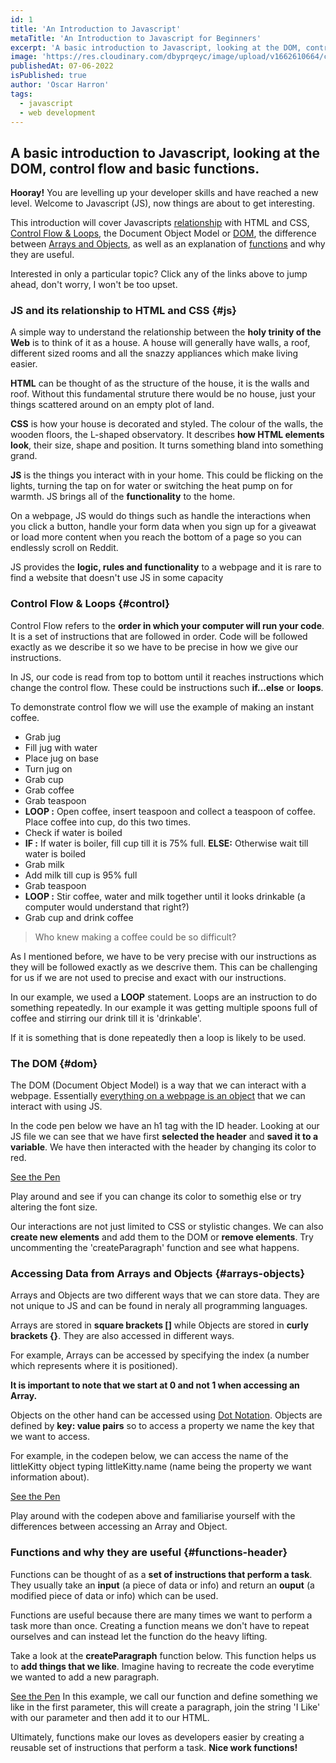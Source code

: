```yaml
---
id: 1
title: 'An Introduction to Javascript'
metaTitle: 'An Introduction to Javascript for Beginners'
excerpt: 'A basic introduction to Javascript, looking at the DOM, control flow and basic functions.'
image: 'https://res.cloudinary.com/dbyprqeyc/image/upload/v1662610664/cld-sample-2.jpg'
publishedAt: 07-06-2022
isPublished: true
author: 'Oscar Harron'
tags:
  - javascript
  - web development
---
```


## A basic introduction to Javascript, looking at the DOM, control flow and basic functions.

**Hooray!** You are levelling up your developer skills and have reached a new level. Welcome to Javascript (JS), now things are about to get interesting.

This introduction will cover Javascripts [relationship](#user-content-js) with HTML and CSS, [Control Flow & Loops](#user-content-control), the Document Object Model or [DOM](#user-content-dom), the difference between [Arrays and Objects](#user-content-arrays-objects), as well as an explanation of [functions](#user-content-functions-header) and why they are useful.

Interested in only a particular topic? Click any of the links above to jump ahead, don't worry, I won't be too upset.

### JS and its relationship to HTML and CSS {#js}

A simple way to understand the relationship between the **holy trinity of the Web** is to think of it as a house. A house will generally have walls, a roof, different sized rooms and all the snazzy appliances which make living easier.

**HTML** can be thought of as the structure of the house, it is the walls and roof. Without this fundamental struture there would be no house, just your things scattered around on an empty plot of land.

**CSS** is how your house is decorated and styled. The colour of the walls, the wooden floors, the L-shaped observatory. It describes **how HTML elements look**, their size, shape and position. It turns something bland into something grand.

**JS** is the things you interact with in your home. This could be flicking on the lights, turning the tap on for water or switching the heat pump on for warmth. JS brings all of the **functionality** to the home.

On a webpage, JS would do things such as handle the interactions when you click a button, handle your form data when you sign up for a giveawat or load more content when you reach the bottom of a page so you can endlessly scroll on Reddit.

JS provides the **logic, rules and functionality** to a webpage and it is rare to find a website that doesn't use JS in some capacity

### Control Flow & Loops {#control}

Control Flow refers to the **order in which your computer will run your code**. It is a set of instructions that are followed in order. Code will be followed exactly as we describe it so we have to be precise in how we give our instructions.

In JS, our code is read from top to bottom until it reaches instructions which change the control flow. These could be instructions such **if...else** or **loops**.

To demonstrate control flow we will use the example of making an instant coffee.

- Grab jug
- Fill jug with water
- Place jug on base
- Turn jug on
- Grab cup
- Grab coffee
- Grab teaspoon
- **LOOP :** Open coffee, insert teaspoon and collect a teaspoon of coffee. Place coffee into cup, do this two times.
- Check if water is boiled
- **IF :** If water is boiler, fill cup till it is 75% full. **ELSE:** Otherwise wait till water is boiled
- Grab milk
- Add milk till cup is 95% full
- Grab teaspoon
- **LOOP :** Stir coffee, water and milk together until it looks drinkable (a computer would understand that right?)
- Grab cup and drink coffee

> Who knew making a coffee could be so difficult?

As I mentioned before, we have to be very precise with our instructions as they will be followed exactly as we descrive them. This can be challenging for us if we are not used to precise and exact with our instructions.

In our example, we used a **LOOP** statement. Loops are an instruction to do something repeatedly. In our example it was getting multiple spoons full of coffee and stirring our drink till it is 'drinkable'.

If it is something that is done repeatedly then a loop is likely to be used.

### The DOM {#dom}

The DOM (Document Object Model) is a way that we can interact with a webpage. Essentially [everything on a webpage is an object](https://developer.mozilla.org/en-US/docs/Web/API/Document_Object_Model/Introduction) that we can interact with using JS.

In the code pen below we have an h1 tag with the ID header. Looking at our JS file we can see that we have first **selected the header** and **saved it to a variable**. We have then interacted with the header by changing its color to red.

[See the Pen](https://codepen.io/drenchoman/pen/BarjaNq)

Play around and see if you can change its color to somethig else or try altering the font size.

Our interactions are not just limited to CSS or stylistic changes. We can also **create new elements** and add them to the DOM or **remove elements**. Try uncommenting the 'createParagraph' function and see what happens.

### Accessing Data from Arrays and Objects {#arrays-objects}

Arrays and Objects are two different ways that we can store data. They are not unique to JS and can be found in neraly all programming languages.

Arrays are stored in **square brackets []** while Objects are stored in **curly brackets {}**. They are also accessed in different ways.

For example, Arrays can be accessed by specifying the index (a number which represents where it is positioned).

**It is important to note that we start at 0 and not 1 when accessing an Array.**

Objects on the other hand can be accessed using [Dot Notation](https://techstacker.com/what-is-dot-notation-javascript/). Objects are defined by **key: value pairs** so to access a property we name the key that we want to access.

For example, in the codepen below, we can access the name of the littleKitty object typing littleKitty.name (name being the property we want information about).

[See the Pen](https://codepen.io/drenchoman/pen/jOzWOwN)

Play around with the codepen above and familiarise yourself with the differences between accessing an Array and Object.

### Functions and why they are useful {#functions-header}

Functions can be thought of as a **set of instructions that perform a task**. They usually take an **input** (a piece of data or info) and return an **ouput** (a modified piece of data or info) which can be used.

Functions are useful because there are many times we want to perform a task more than once. Creating a function means we don't have to repeat ourselves and can instead let the function do the heavy lifting.

Take a look at the **createParagraph** function below. This function helps us to **add things that we like**. Imagine having to recreate the code everytime we wanted to add a new paragraph.

[See the Pen](https://codepen.io/drenchoman/pen/BarjaNq)
In this example, we call our function and define something we like in the first parameter, this will create a paragraph, join the string 'I Like' with our parameter and then add it to our HTML.

Ultimately, functions make our loves as developers easier by creating a reusable set of instructions that perform a task. **Nice work functions!**
